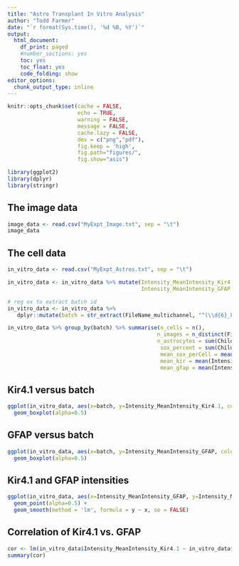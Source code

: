 ```yaml
---
title: "Astro Transplant In Vitro Analysis"
author: "Todd Farmer"
date: "`r format(Sys.time(), '%d %B, %Y')`"
output:
  html_document:
    df_print: paged
    #number_sections: yes
    toc: yes
    toc_float: yes
    code_folding: show
editor_options:
  chunk_output_type: inline
---
```

```r
knitr::opts_chunk$set(cache = FALSE,
                      echo = TRUE,
                      warning = FALSE, 
                      message = FALSE, 
                      cache.lazy = FALSE, 
                      dev = c("png","pdf"), 
                      fig.keep = 'high', 
                      fig.path="figures/", 
                      fig.show="asis")
```

```r
library(ggplot2)
library(dplyr)
library(stringr)
```

## The image data  

```r
image_data <- read.csv("MyExpt_Image.txt", sep = "\t")   
image_data
```


## The cell data   
```r
in_vitro_data <- read.csv("MyExpt_Astros.txt", sep = "\t")

in_vitro_data <- in_vitro_data %>% mutate(Intensity_MeanIntensity_Kir4.1 = Intensity_MeanIntensity_Kir4.1*65535,
                                          Intensity_MeanIntensity_GFAP = Intensity_MeanIntensity_GFAP*65535)
```

```r
# reg ex to extract batch id
in_vitro_data <- in_vitro_data %>%
   dplyr::mutate(batch = str_extract(FileName_multichannel, "^(\\d{6}_Flask\\d|\\d{6})"))
```


```r
in_vitro_data %>% group_by(batch) %>% summarise(n_cells = n(),
                                               n_images = n_distinct(FileName_multichannel),
                                               n_astrocytes = sum(Children_Nuclei_Count > 0),
                                                sox_percent = sum(Children_Nuclei_Count > 0)/n()*100,
                                                mean_sox_perCell = mean(Children_Nuclei_Count),
                                                mean_kir = mean(Intensity_MeanIntensity_Kir4.1),
                                                mean_gfap = mean(Intensity_MeanIntensity_GFAP))
```

## Kir4.1 versus batch 
```r
ggplot(in_vitro_data, aes(x=batch, y=Intensity_MeanIntensity_Kir4.1, color=batch)) +
  geom_boxplot(alpha=0.5) 
```

## GFAP versus batch 
```r
ggplot(in_vitro_data, aes(x=batch, y=Intensity_MeanIntensity_GFAP, color=batch)) +
  geom_boxplot(alpha=0.5) 
```

## Kir4.1 and GFAP intensities  
```r
ggplot(in_vitro_data, aes(x=Intensity_MeanIntensity_GFAP, y=Intensity_MeanIntensity_Kir4.1, color=batch)) +
  geom_point(alpha=0.5) + 
  geom_smooth(method = 'lm', formula = y ~ x, se = FALSE)
```

## Correlation of Kir4.1 vs. GFAP    

```r
cor <- lm(in_vitro_data$Intensity_MeanIntensity_Kir4.1 ~ in_vitro_data$Intensity_MeanIntensity_GFAP)
summary(cor)
```

  
